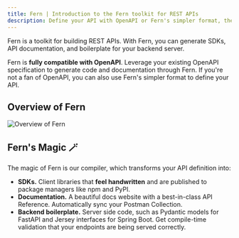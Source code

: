 ```yaml
---
title: Fern | Introduction to the Fern toolkit for REST APIs
description: Define your API with OpenAPI or Fern's simpler format, then generate SDKs, server boilerplate, and a documentation website with an API Reference. 
---
```


Fern is a toolkit for building REST APIs. With Fern, you can generate SDKs, API documentation, and boilerplate for your backend server.

Fern is **fully compatible with OpenAPI**. Leverage your existing OpenAPI
specification to generate code and documentation through Fern. If you're not a fan of
OpenAPI, you can also use Fern's simpler format to define your API.

## Overview of Fern 

![Overview of Fern](https://fern-image-hosting.s3.amazonaws.com/Fern+Overview.png)


## Fern's Magic 🪄

The magic of Fern is our compiler, which transforms your API definition into:

- **SDKs.** Client libraries that **feel handwritten** and are published to package managers like npm and PyPI.
- **Documentation.** A beautiful docs website with a best-in-class API Reference. Automatically sync your Postman Collection.
- **Backend boilerplate.** Server side code, such as Pydantic models for FastAPI and Jersey interfaces for Spring Boot. Get compile-time validation that your endpoints are being served correctly.

